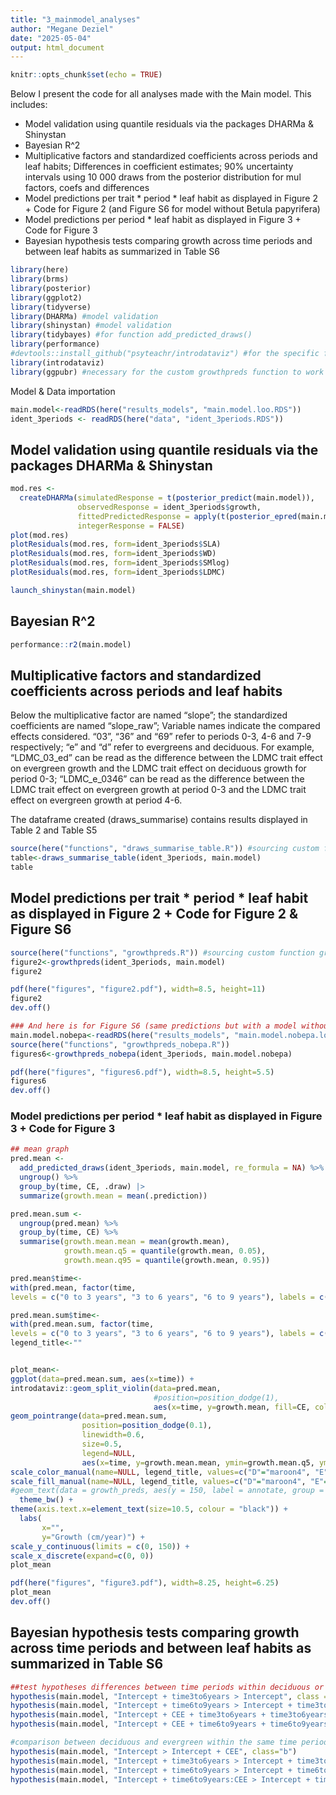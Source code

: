 ```yaml
---
title: "3_mainmodel_analyses"
author: "Megane Deziel"
date: "2025-05-04"
output: html_document
---
```


```r
knitr::opts_chunk$set(echo = TRUE)
```

Below I present the code for all analyses made with the Main model. This includes:

- Model validation using quantile residuals via the packages DHARMa & Shinystan
- Bayesian R^2
- Multiplicative factors and standardized coefficients across periods and leaf habits; 
  Differences in coefficient estimates;
  90% uncertainty intervals using 10 000 draws from the posterior distribution for mul factors, coefs and differences
- Model predictions per trait * period * leaf habit as displayed in Figure 2 + Code for Figure 2 (and Figure S6 for model without Betula papyrifera)
- Model predictions per period * leaf habit as displayed in Figure 3 + Code for Figure 3
- Bayesian hypothesis tests comparing growth across time periods and between leaf habits as summarized in Table S6


```r
library(here)
library(brms)
library(posterior)
library(ggplot2)
library(tidyverse)
library(DHARMa) #model validation
library(shinystan) #model validation
library(tidybayes) #for function add_predicted_draws()
library(performance)
#devtools::install_github("psyteachr/introdataviz") #for the specific function that makes half violin plots in figure 3
library(introdataviz)
library(ggpubr) #necessary for the custom growthpreds function to work
```

Model & Data importation
```r
main.model<-readRDS(here("results_models", "main.model.loo.RDS"))
ident_3periods <- readRDS(here("data", "ident_3periods.RDS")) 
```

## Model validation using quantile residuals via the packages DHARMa & Shinystan
```r
mod.res <-
  createDHARMa(simulatedResponse = t(posterior_predict(main.model)),
               observedResponse = ident_3periods$growth,
               fittedPredictedResponse = apply(t(posterior_epred(main.model)), 1, mean),
               integerResponse = FALSE)
plot(mod.res)
plotResiduals(mod.res, form=ident_3periods$SLA)
plotResiduals(mod.res, form=ident_3periods$WD)
plotResiduals(mod.res, form=ident_3periods$SMlog)
plotResiduals(mod.res, form=ident_3periods$LDMC)

launch_shinystan(main.model)
```

## Bayesian R^2
```r
performance::r2(main.model)
```

## Multiplicative factors and standardized coefficients across periods and leaf habits
Below the multiplicative factor are named "slope";
the standardized coefficients are named "slope_raw";
Variable names indicate the compared effects considered. “03”, “36” and “69” refer to periods 0-3, 4-6 and 7-9 respectively; “e” and “d” refer to evergreens and deciduous. For example, “LDMC_03_ed” can be read as the difference between the LDMC trait effect on evergreen growth and the LDMC trait effect on deciduous growth for period 0-3; “LDMC_e_0346” can be read as the difference between the LDMC trait effect on evergreen growth at period 0-3 and the LDMC trait effect on evergreen growth at period 4-6.

The dataframe created (draws_summarise) contains results displayed in Table 2 and Table S5
```r
source(here("functions", "draws_summarise_table.R")) #sourcing custom function
table<-draws_summarise_table(ident_3periods, main.model)
table
```

## Model predictions per trait * period * leaf habit as displayed in Figure 2 + Code for Figure 2 & Figure S6
```r
source(here("functions", "growthpreds.R")) #sourcing custom function growthpreds() that generates predictions and uncertainty intervals + produces the figure
figure2<-growthpreds(ident_3periods, main.model)
figure2

pdf(here("figures", "figure2.pdf"), width=8.5, height=11)
figure2
dev.off()

### And here is for Figure S6 (same predictions but with a model without the species Betula papyrifera)
main.model.nobepa<-readRDS(here("results_models", "main.model.nobepa.loo.RDS"))
source(here("functions", "growthpreds_nobepa.R")) 
figures6<-growthpreds_nobepa(ident_3periods, main.model.nobepa)

pdf(here("figures", "figures6.pdf"), width=8.5, height=5.5)
figures6
dev.off()
```

### Model predictions per period * leaf habit as displayed in Figure 3 + Code for Figure 3
```r
## mean graph
pred.mean <-
  add_predicted_draws(ident_3periods, main.model, re_formula = NA) %>%
  ungroup() %>%
  group_by(time, CE, .draw) |>
  summarize(growth.mean = mean(.prediction))

pred.mean.sum <-
  ungroup(pred.mean) %>%
  group_by(time, CE) %>%
  summarise(growth.mean.mean = mean(growth.mean),
            growth.mean.q5 = quantile(growth.mean, 0.05),
            growth.mean.q95 = quantile(growth.mean, 0.95))

pred.mean$time<-
with(pred.mean, factor(time, 
levels = c("0 to 3 years", "3 to 6 years", "6 to 9 years"), labels = c("period 0-3", "period 4-6", "period 7-9")))

pred.mean.sum$time<-
with(pred.mean.sum, factor(time, 
levels = c("0 to 3 years", "3 to 6 years", "6 to 9 years"), labels = c("period 0-3", "period 4-6", "period 7-9")))
legend_title<-""


plot_mean<-
ggplot(data=pred.mean.sum, aes(x=time)) +
introdataviz::geom_split_violin(data=pred.mean, 
                                #position=position_dodge(1), 
                                aes(x=time, y=growth.mean, fill=CE, color=CE), linewidth=0.3, alpha=0.4, width=1.5) +
geom_pointrange(data=pred.mean.sum, 
                position=position_dodge(0.1),
                linewidth=0.6,
                size=0.5,
                legend=NULL, 
                aes(x=time, y=growth.mean.mean, ymin=growth.mean.q5, ymax=growth.mean.q95, group=CE)) +
scale_color_manual(name=NULL, legend_title, values=c("D"="maroon4", "E"="olivedrab4"), breaks=c("D", "E"), labels = c("Deciduous", "Evergreen")) +
scale_fill_manual(name=NULL, legend_title, values=c("D"="maroon4", "E"="olivedrab4"), breaks=c("D", "E"), labels = c("Deciduous", "Evergreen")) +
#geom_text(data = growth_preds, aes(y = 150, label = annotate, group = CE), size= 6, position = position_dodge(0.1)) +
  theme_bw() +
theme(axis.text.x=element_text(size=10.5, colour = "black")) +
  labs(
       x="",
       y="Growth (cm/year)") +
scale_y_continuous(limits = c(0, 150)) +
scale_x_discrete(expand=c(0, 0))
plot_mean

pdf(here("figures", "figure3.pdf"), width=8.25, height=6.25)
plot_mean
dev.off()
```

## Bayesian hypothesis tests comparing growth across time periods and between leaf habits as summarized in Table S6
```r
##test hypotheses differences between time periods within deciduous or evergreens
hypothesis(main.model, "Intercept + time3to6years > Intercept", class = "b") 
hypothesis(main.model, "Intercept + time6to9years > Intercept + time3to6years", class = "b") 
hypothesis(main.model, "Intercept + CEE + time3to6years + time3to6years:CEE > Intercept + CEE", class = "b") 
hypothesis(main.model, "Intercept + CEE + time6to9years + time6to9years:CEE > Intercept + CEE + time3to6years + time3to6years:CEE", class = "b")

#comparison between deciduous and evergreen within the same time period
hypothesis(main.model, "Intercept > Intercept + CEE", class="b")
hypothesis(main.model, "Intercept + time3to6years > Intercept + time3to6years:CEE", class = "b")
hypothesis(main.model, "Intercept + time6to9years > Intercept + time6to9years:CEE", class = "b")
hypothesis(main.model, "Intercept + time6to9years:CEE > Intercept + time6to9years", class = "b")
```

